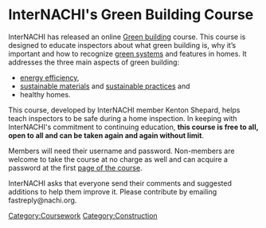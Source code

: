 =InterNACHI's Green Building Course=

InterNACHI has released an online [[Green building]] course.  This course is designed to educate inspectors about what green building is, why it’s important and how to recognize [[green systems]] and features in homes.  It addresses the three main aspects of green building:
* [[energy efficiency]], 
* [[sustainable materials]] and [[sustainable practices]] and 
* healthy homes.  

This course, developed by InterNACHI member Kenton Shepard, helps teach inspectors to be safe during a home inspection.  In keeping with InterNACHI's commitment to continuing education, '''this course is free to all, open to all and can be taken again and again without limit'''.
 
Members will need their username and password.  Non-members are welcome to take the course at no charge as well and can acquire a password at the first [http://www.education.nachi.org/show.php?course_id=34 page of the course].

InterNACHI asks that everyone send their comments and suggested additions to  help them improve it. Please contribute by emailing fastreply@nachi.org.
 
[[Category:Coursework]]
[[Category:Construction]]